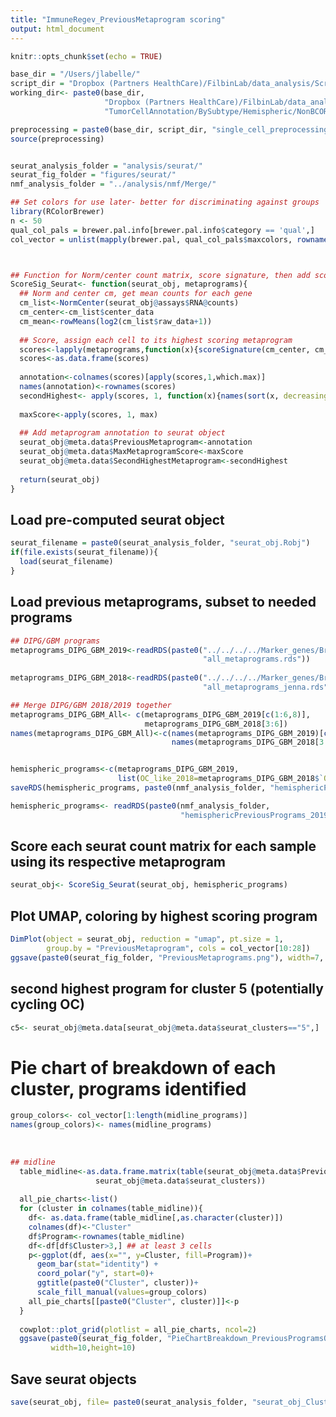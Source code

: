 ```yaml
---
title: "ImmuneRegev_PreviousMetaprogram scoring"
output: html_document
---
```


```r
knitr::opts_chunk$set(echo = TRUE)

base_dir = "/Users/jlabelle/"
script_dir = "Dropbox (Partners HealthCare)/FilbinLab/data_analysis/Scripts/"
working_dir<- paste0(base_dir, 
                     "Dropbox (Partners HealthCare)/FilbinLab/data_analysis/Projects/git_repos/Pedi_Immune/",
                     "TumorCellAnnotation/BySubtype/Hemispheric/NonBCOR/")

preprocessing = paste0(base_dir, script_dir, "single_cell_preprocessing_helper_functions.R")
source(preprocessing)


seurat_analysis_folder = "analysis/seurat/"
seurat_fig_folder = "figures/seurat/"
nmf_analysis_folder = "../analysis/nmf/Merge/"

## Set colors for use later- better for discriminating against groups
library(RColorBrewer)
n <- 50
qual_col_pals = brewer.pal.info[brewer.pal.info$category == 'qual',]
col_vector = unlist(mapply(brewer.pal, qual_col_pals$maxcolors, rownames(qual_col_pals)))



## Function for Norm/center count matrix, score signature, then add scores to seurat object
ScoreSig_Seurat<- function(seurat_obj, metaprograms){
  ## Norm and center cm, get mean counts for each gene
  cm_list<-NormCenter(seurat_obj@assays$RNA@counts)
  cm_center<-cm_list$center_data
  cm_mean<-rowMeans(log2(cm_list$raw_data+1))
  
  ## Score, assign each cell to its highest scoring metaprogram
  scores<-lapply(metaprograms,function(x){scoreSignature(cm_center, cm_mean, x)})
  scores<-as.data.frame(scores)
  
  annotation<-colnames(scores)[apply(scores,1,which.max)]
  names(annotation)<-rownames(scores)
  secondHighest<- apply(scores, 1, function(x){names(sort(x, decreasing = TRUE))[2]})
  
  maxScore<-apply(scores, 1, max)
  
  ## Add metaprogram annotation to seurat object
  seurat_obj@meta.data$PreviousMetaprogram<-annotation
  seurat_obj@meta.data$MaxMetaprogramScore<-maxScore
  seurat_obj@meta.data$SecondHighestMetaprogram<-secondHighest
  
  return(seurat_obj)
}
```

## Load pre-computed seurat object 
```r
seurat_filename = paste0(seurat_analysis_folder, "seurat_obj.Robj")
if(file.exists(seurat_filename)){
  load(seurat_filename)
}

```


## Load previous metaprograms, subset to needed programs
```r
## DIPG/GBM programs
metaprograms_DIPG_GBM_2019<-readRDS(paste0("../../../../Marker_genes/Brain_tumor_metaprograms/2019_GBM/",
                                           "all_metaprograms.rds"))
  
metaprograms_DIPG_GBM_2018<-readRDS(paste0("../../../../Marker_genes/Brain_tumor_metaprograms/2018_DIPG/",
                                           "all_metaprograms_jenna.rds"))

## Merge DIPG/GBM 2018/2019 together
metaprograms_DIPG_GBM_All<- c(metaprograms_DIPG_GBM_2019[c(1:6,8)],
                              metaprograms_DIPG_GBM_2018[3:6])
names(metaprograms_DIPG_GBM_All)<-c(names(metaprograms_DIPG_GBM_2019)[c(1:6,8)],
                                    names(metaprograms_DIPG_GBM_2018[3:6]))


hemispheric_programs<-c(metaprograms_DIPG_GBM_2019,
                        list(OC_like_2018=metaprograms_DIPG_GBM_2018$`OC-like_2018`))
saveRDS(hemispheric_programs, paste0(nmf_analysis_folder, "hemisphericPreviousPrograms_2019_OC.rds"))

hemispheric_programs<- readRDS(paste0(nmf_analysis_folder,
                                      "hemisphericPreviousPrograms_2019_OC.rds"))
```


## Score each seurat count matrix for each sample using its respective metaprogram
```r
seurat_obj<- ScoreSig_Seurat(seurat_obj, hemispheric_programs)
```

## Plot UMAP, coloring by highest scoring program
```r
DimPlot(object = seurat_obj, reduction = "umap", pt.size = 1, 
        group.by = "PreviousMetaprogram", cols = col_vector[10:28])
ggsave(paste0(seurat_fig_folder, "PreviousMetaprograms.png"), width=7, height=7)
```

## second highest program for cluster 5 (potentially cycling OC)
```r
c5<- seurat_obj@meta.data[seurat_obj@meta.data$seurat_clusters=="5",]
```

# Pie chart of breakdown of each cluster, programs identified
```r
group_colors<- col_vector[1:length(midline_programs)]
names(group_colors)<- names(midline_programs)
  
 
  
## midline
  table_midline<-as.data.frame.matrix(table(seurat_obj@meta.data$PreviousMetaprogram, 
                   seurat_obj@meta.data$seurat_clusters))
  
  all_pie_charts<-list()
  for (cluster in colnames(table_midline)){
    df<- as.data.frame(table_midline[,as.character(cluster)])
    colnames(df)<-"Cluster"
    df$Program<-rownames(table_midline)
    df<-df[df$Cluster>3,] ## at least 3 cells
    p<-ggplot(df, aes(x="", y=Cluster, fill=Program))+
      geom_bar(stat="identity") + 
      coord_polar("y", start=0)+
      ggtitle(paste0("Cluster", cluster))+
      scale_fill_manual(values=group_colors)
    all_pie_charts[[paste0("Cluster", cluster)]]<-p
  }
  
  cowplot::plot_grid(plotlist = all_pie_charts, ncol=2)
  ggsave(paste0(seurat_fig_folder, "PieChartBreakdown_PreviousProgramsOC.AC.OPC.MES1_midline.png"),
         width=10,height=10)
```



## Save seurat objects

```r
save(seurat_obj, file= paste0(seurat_analysis_folder, "seurat_obj_Cluster6Removed.Robj"))
```

